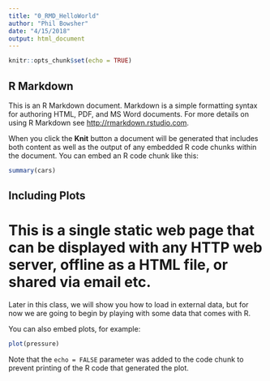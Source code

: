 ```yaml
---
title: "0_RMD_HelloWorld"
author: "Phil Bowsher"
date: "4/15/2018"
output: html_document
---
```


```r
knitr::opts_chunk$set(echo = TRUE)
```

## R Markdown

This is an R Markdown document. Markdown is a simple formatting syntax for authoring HTML, PDF, and MS Word documents. For more details on using R Markdown see <http://rmarkdown.rstudio.com>.

When you click the **Knit** button a document will be generated that includes both content as well as the output of any embedded R code chunks within the document. You can embed an R code chunk like this:

```r
summary(cars)
```

## Including Plots

# This is a single static web page that can be displayed with any HTTP web server, offline as a HTML file, or shared via email etc.

Later in this class, we will show you how to load in external data, but for now we are going to begin by playing with some data that comes with R.

You can also embed plots, for example:

```r
plot(pressure)
```

Note that the `echo = FALSE` parameter was added to the code chunk to prevent printing of the R code that generated the plot.
